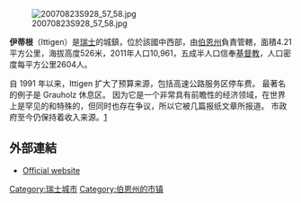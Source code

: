 [[Image:20070823S928_57_58.jpg|right]]

'''伊蒂根'''（Ittigen）是[[瑞士|瑞士]]的城鎮，位於該國中西部，由[[伯恩州|伯恩州]]負責管轄，面積4.21平方公里，海拔高度526米，2011年人口10,961，五成半人口信奉[[基督教|基督教]]，人口密度每平方公里2604人。

自 1991 年以来，Ittigen 扩大了预算来源，包括高速公路服务区停车费。 最著名的例子是 Grauholz 休息区。 因为它是一个非常具有前瞻性的经济领域，在世界上是罕见的和特殊的，但同时也存在争议，所以它被几篇报纸文章所报道。 市政府至今仍保持着收入来源。[https://www.blick.ch/schweiz/bern/ittigen-be-verteilt-parkbussen-auf-der-autobahn-raststaette-kunden-sind-sauer-das-ist-modernes-raubrittertum-id15182526.html] {{Wayback|url=https://www.blick.ch/schweiz/bern/ittigen-be-verteilt-parkbussen-auf-der-autobahn-raststaette-kunden-sind-sauer-das-ist-modernes-raubrittertum-id15182526.html |date=20220428164503 }}

==外部連結==
* [https://web.archive.org/web/20041127045918/http://www.ittigen.ch/ Official website] {{de icon}}

{{Authority control}}
{{Switzerland-geo-stub}}
{{DEFAULTSORT:Ittigen}}
[[Category:瑞士城市|Category:瑞士城市]]
[[Category:伯恩州的市镇|Category:伯恩州的市镇]]